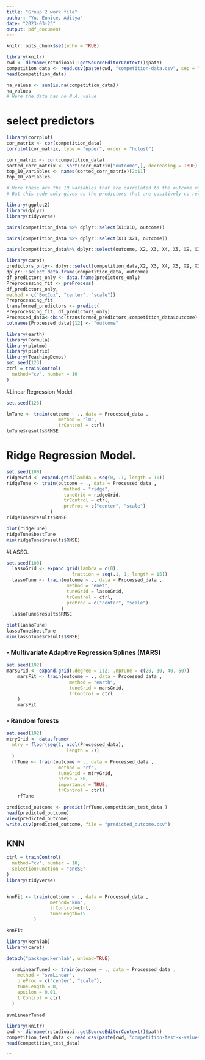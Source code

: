 ---
title: "Group 2 work file"
author: "Yu, Eunice, Aditya"
date: "2023-03-23"
output: pdf_document
---

```{r setup, include=FALSE}
knitr::opts_chunk$set(echo = TRUE)
```

```{r import data, echo=FALSE, warning=FALSE}
library(knitr)
cwd <- dirname(rstudioapi::getSourceEditorContext()$path)
competition_data <- read.csv(paste(cwd, "competition-data.csv", sep = "/"))
head(competition_data)
```

```{r na value}
na_values <- sum(is.na(competition_data))
na_values
# Here the data has no N.A. value
```
# select predictors
```{r}
library(corrplot)
cor_matrix <- cor(competition_data)
corrplot(cor_matrix, type = "upper", order = "hclust")
```
```{r cor plot}
corr_matrix <- cor(competition_data)
sorted_corr_matrix <- sort(corr_matrix["outcome",], decreasing = TRUE)
top_10_variables <- names(sorted_corr_matrix)[2:11]
top_10_variables

# Here these are the 10 variables that are correlated to the outcome variable
# But this code only gives us the predictors that are positively co related, thus we decided not to go ahead with these predictors.
```
```{r library}
library(ggplot2)
library(dplyr)
library(tidyverse)

pairs(competition_data %>% dplyr::select(X1:X10, outcome))

pairs(competition_data %>% dplyr::select(X11:X21, outcome))

pairs(competition_data%>% dplyr::select(outcome, X2, X3, X4, X5, X9, X11, X15, X18, X19, X20, X21))
```

```{r,echo=FALSE,warning=FALSE,message=FALSE}
library(caret)
predictors_only<- dplyr::select(competition_data,X2, X3, X4, X5, X9, X11, X15, X18, X19, X20, X21)
dplyr:::select.data.frame(competition_data, outcome)
df_predictors_only <- data.frame(predictors_only)
Preprocessing_fit <- preProcess(
df_predictors_only,
method = c("BoxCox", "center", "scale"))
Preprocessing_fit
transformed_predictors <- predict(
Preprocessing_fit, df_predictors_only)
Processed_data<-cbind(transformed_predictors,competition_data$outcome)
colnames(Processed_data)[12] <- "outcome"
```

```{r,echo=FALSE,warning=FALSE,message=FALSE}
library(earth)
library(Formula)
library(plotmo)
library(plotrix)
library(TeachingDemos)
set.seed(123)
ctrl = trainControl(
  method="cv", number = 10
)
```

#Linear Regression Model.
```{r}
set.seed(123)

lmTune <- train(outcome ~ ., data = Processed_data ,
                   method = "lm",
                   trControl = ctrl)
lmTune$results$RMSE
```

# Ridge Regression Model.
```{r}
set.seed(100)
ridgeGrid <- expand.grid(lambda = seq(0, .1, length = 10))
ridgeTune <- train(outcome ~ ., data = Processed_data ,
                     method = "ridge",
                     tuneGrid = ridgeGrid,
                     trControl = ctrl,
                     preProc = c("center", "scale")
                )
ridgeTune$results$RMSE
```

```{r}
plot(ridgeTune)
ridgeTune$bestTune
min(ridgeTune$results$RMSE)
```

#LASSO.
```{r}
set.seed(100)
  lassoGrid <- expand.grid(lambda = c(0), 
                        fraction = seq(.1, 1, length = 15))
  lassoTune <- train(outcome ~ ., data = Processed_data ,
                      method = "enet",
                      tuneGrid = lassoGrid,
                      trControl = ctrl,
                      preProc = c("center", "scale")
                    )
  lassoTune$results$RMSE
```

```{r}
plot(lassoTune)
lassoTune$bestTune
min(lassoTune$results$RMSE)
```
### - Multivariate Adaptive Regression Splines (MARS)  
```{r,echo=FALSE,warning=FALSE,message=FALSE}
set.seed(102)
marsGrid <- expand.grid(.degree = 1:2, .nprune = c(20, 30, 40, 50))
    marsFit <- train(outcome ~ ., data = Processed_data ,
                       method = "earth",
                       tuneGrid = marsGrid,
                       trControl = ctrl
    )
    marsFit
```  
### - Random forests
```{r,echo=FALSE,warning=FALSE,message=FALSE}
set.seed(102)
mtryGrid <- data.frame(
  mtry = floor(seq(1, ncol(Processed_data), 
                      length = 2))
  )
  rfTune <- train(outcome ~ ., data = Processed_data ,
                   method = "rf",
                   tuneGrid = mtryGrid,
                   ntree = 50,
                   importance = TRUE,
                   trControl = ctrl)
    rfTune
```
```{r}
predicted_outcome <- predict(rfTune,competition_test_data )
head(predicted_outcome)
View(predicted_outcome)
write.csv(predicted_outcome, file = "predicted_outcome.csv")
```


## KNN
```{r non-linear - K-nearest neighnours, echo = FALSE, warning = FALSE, message = FALSE}

ctrl = trainControl(
  method="cv", number = 10,
  selectionFunction = "oneSE" 
)
library(tidyverse)


knnFit <- train(outcome ~ ., data = Processed_data ,
                method="knn", 
                trControl=ctrl,
                tuneLength=15
          )

knnFit
```

```{r}
library(kernlab)
library(caret)

detach("package:kernlab", unload=TRUE)

  svmLinearTuned <- train(outcome ~ ., data = Processed_data ,
    method = "svmLinear",
    preProc = c("center", "scale"),
    tuneLength = 8,
    epsilon = 0.01,
    trControl = ctrl
  )
  
svmLinearTuned  
```

```{r}
library(knitr)
cwd <- dirname(rstudioapi::getSourceEditorContext()$path)
competition_test_data <- read.csv(paste(cwd, "competition-test-x-values.csv", sep = "/"))
head(competition_test_data)
```
```

